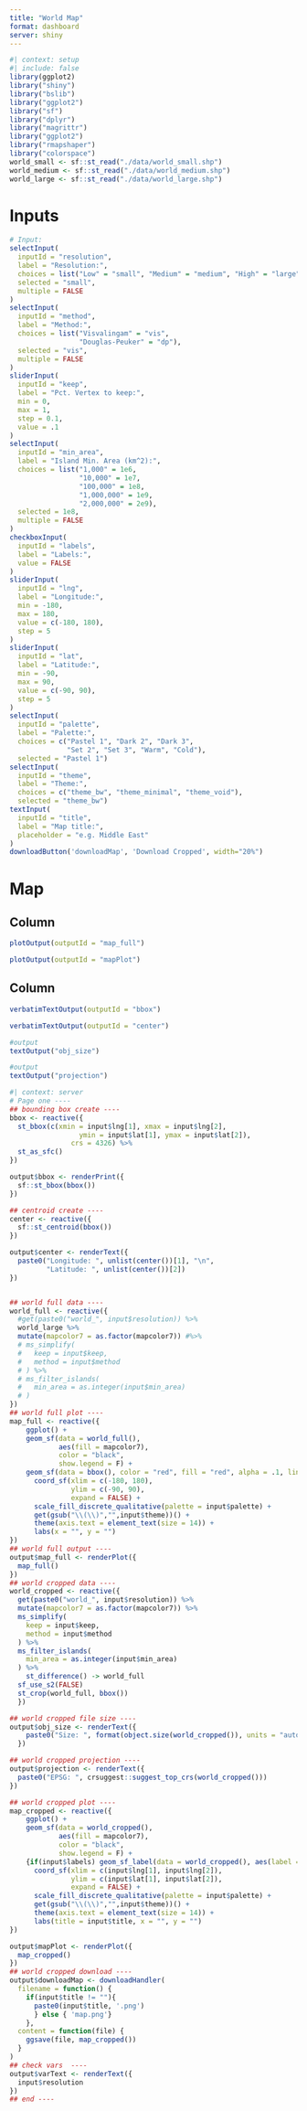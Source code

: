 ```yaml
---
title: "World Map"
format: dashboard
server: shiny
---
```


```r
#| context: setup
#| include: false
library(ggplot2)
library("shiny")
library("bslib")
library("ggplot2")
library("sf")
library("dplyr")
library("magrittr")
library("ggplot2")
library("rmapshaper")
library("colorspace")
world_small <- sf::st_read("./data/world_small.shp")
world_medium <- sf::st_read("./data/world_medium.shp")
world_large <- sf::st_read("./data/world_large.shp")
```

# Inputs {.sidebar}

```r
# Input: 
selectInput(
  inputId = "resolution", 
  label = "Resolution:", 
  choices = list("Low" = "small", "Medium" = "medium", "High" = "large"),
  selected = "small",
  multiple = FALSE
)
selectInput(
  inputId = "method", 
  label = "Method:", 
  choices = list("Visvalingam" = "vis", 
                 "Douglas-Peuker" = "dp"),
  selected = "vis",
  multiple = FALSE
)
sliderInput(
  inputId = "keep", 
  label = "Pct. Vertex to keep:", 
  min = 0, 
  max = 1, 
  step = 0.1,
  value = .1
)
selectInput(
  inputId = "min_area", 
  label = "Island Min. Area (km^2):", 
  choices = list("1,000" = 1e6, 
                 "10,000" = 1e7,
                 "100,000" = 1e8,
                 "1,000,000" = 1e9,
                 "2,000,000" = 2e9),
  selected = 1e8,
  multiple = FALSE
)
checkboxInput(
  inputId = "labels",
  label = "Labels:",
  value = FALSE
)
sliderInput(
  inputId = "lng",
  label = "Longitude:",
  min = -180,
  max = 180,
  value = c(-180, 180),
  step = 5
)
sliderInput(
  inputId = "lat",
  label = "Latitude:",
  min = -90,
  max = 90,
  value = c(-90, 90),
  step = 5
)
selectInput(
  inputId = "palette",
  label = "Palette:",
  choices = c("Pastel 1", "Dark 2", "Dark 3", 
              "Set 2", "Set 3", "Warm", "Cold"),
  selected = "Pastel 1")
selectInput(
  inputId = "theme",
  label = "Theme:",
  choices = c("theme_bw", "theme_minimal", "theme_void"),
  selected = "theme_bw")
textInput(
  inputId = "title",
  label = "Map title:",
  placeholder = "e.g. Middle East"
)
downloadButton('downloadMap', 'Download Cropped', width="20%")
```

# Map {orientation="columns"}

## Column {width=60%}

::: {.card title="Resolution - Full"}

```r
plotOutput(outputId = "map_full")
```

:::

::: {.card title="Resolution - Custom"}

```r
plotOutput(outputId = "mapPlot")
```

:::


## Column {width=40%}

::: {.card title="Bounding Box"}

```r
verbatimTextOutput(outputId = "bbox")
```

:::

::: {.card title="Center"}

```r
verbatimTextOutput(outputId = "center")
```

:::

::: {.card title="Object Size"}

```r
#output
textOutput("obj_size")
```

:::

::: {.card title="Projection"}

```r
#output
textOutput("projection")
```

:::

```r
#| context: server
# Page one ----
## bounding box create ----
bbox <- reactive({
  st_bbox(c(xmin = input$lng[1], xmax = input$lng[2], 
                 ymin = input$lat[1], ymax = input$lat[2]),
               crs = 4326) %>% 
  st_as_sfc()
})

output$bbox <- renderPrint({
  sf::st_bbox(bbox())
})

## centroid create ----
center <- reactive({
  sf::st_centroid(bbox())
})

output$center <- renderText({
  paste0("Longitude: ", unlist(center())[1], "\n",
         "Latitude: ", unlist(center())[2])
})


## world full data ----
world_full <- reactive({
  #get(paste0("world_", input$resolution)) %>% 
  world_large %>% 
  mutate(mapcolor7 = as.factor(mapcolor7)) #%>% 
  # ms_simplify(
  #   keep = input$keep,
  #   method = input$method
  # ) %>% 
  # ms_filter_islands(
  #   min_area = as.integer(input$min_area)
  # )
})
## world full plot ----
map_full <- reactive({
    ggplot() +
    geom_sf(data = world_full(), 
            aes(fill = mapcolor7), 
            color = "black",
            show.legend = F) +
    geom_sf(data = bbox(), color = "red", fill = "red", alpha = .1, linewidth = 1) +
      coord_sf(xlim = c(-180, 180),
               ylim = c(-90, 90),
               expand = FALSE) +
      scale_fill_discrete_qualitative(palette = input$palette) +
      get(gsub("\\(\\)","",input$theme))() +
      theme(axis.text = element_text(size = 14)) +
      labs(x = "", y = "")
})
## world full output ----
output$map_full <- renderPlot({
  map_full()
})
## world cropped data ----
world_cropped <- reactive({
  get(paste0("world_", input$resolution)) %>% 
  mutate(mapcolor7 = as.factor(mapcolor7)) %>% 
  ms_simplify(
    keep = input$keep,
    method = input$method
  ) %>% 
  ms_filter_islands(
    min_area = as.integer(input$min_area)
  ) %>% 
    st_difference() -> world_full
  sf_use_s2(FALSE)
  st_crop(world_full, bbox())
  })

## world cropped file size ----
output$obj_size <- renderText({
    paste0("Size: ", format(object.size(world_cropped()), units = "auto", digits = 0, quote = FALSE))
  })

## world cropped projection ----
output$projection <- renderText({
  paste0("EPSG: ", crsuggest::suggest_top_crs(world_cropped()))
})

## world cropped plot ----
map_cropped <- reactive({
    ggplot() +
    geom_sf(data = world_cropped(), 
            aes(fill = mapcolor7), 
            color = "black",
            show.legend = F) +
    {if(input$labels) geom_sf_label(data = world_cropped(), aes(label = sov_a3), size = 3)} +
      coord_sf(xlim = c(input$lng[1], input$lng[2]),
               ylim = c(input$lat[1], input$lat[2]),
               expand = FALSE) +
      scale_fill_discrete_qualitative(palette = input$palette) +
      get(gsub("\\(\\)","",input$theme))() +
      theme(axis.text = element_text(size = 14)) +
      labs(title = input$title, x = "", y = "")
})

output$mapPlot <- renderPlot({
  map_cropped()
})
## world cropped download ----
output$downloadMap <- downloadHandler(
  filename = function() { 
    if(input$title != ""){
      paste0(input$title, '.png')
      } else { 'map.png'}
    },
  content = function(file) {
    ggsave(file, map_cropped())
  }
)
## check vars  ----
output$varText <- renderText({
  input$resolution
})
## end ----
```

